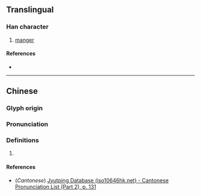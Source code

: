 {{character info}}
==Translingual==

===Han character===
{{Han char|rn=75|rad=木|as=11|sn=15|four=|canj=DJOA|ids=⿰木宿}}

# [[manger]]

====References====
* {{Han ref|kx=0549.220|dkj=15421|dj=0937.170|hdz=21284.120|uh=6A0E|ud=27150}}

----

==Chinese==
{{zh-forms}}

===Glyph origin===
{{Han etym}}

===Pronunciation===
{{zh-pron
|m=sù
|c=suk1
|mc=y
|oc=y
|ma=
|cat=n
}}

===Definitions===
{{zh-hanzi}}

# {{rfdef|zh}}

====References====
* (''Cantonese'') [http://www.iso10646hk.net/jp/document/download.jsp Jyutping Database (iso10646hk.net) - Cantonese Pronunciation List (Part 2), p. 131]